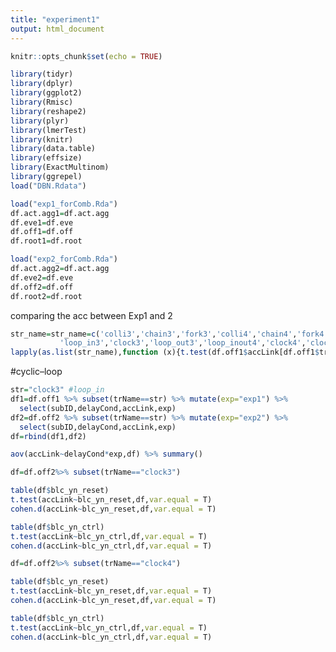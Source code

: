 ```yaml
---
title: "experiment1"
output: html_document
---
```


```r
knitr::opts_chunk$set(echo = TRUE)
```

```r
library(tidyr)
library(dplyr)
library(ggplot2)
library(Rmisc)
library(reshape2)
library(plyr)
library(lmerTest)
library(knitr)
library(data.table)
library(effsize)
library(ExactMultinom)
library(ggrepel)
load("DBN.Rdata")
```

```r
load("exp1_forComb.Rda")
df.act.agg1=df.act.agg
df.eve1=df.eve
df.off1=df.off
df.root1=df.root

load("exp2_forComb.Rda")
df.act.agg2=df.act.agg
df.eve2=df.eve
df.off2=df.off
df.root2=df.root
```

comparing the acc between Exp1 and 2
```r
str_name=str_name=c('colli3','chain3','fork3','colli4','chain4','fork4',
           'loop_in3','clock3','loop_out3','loop_inout4','clock4','clock_out4')
lapply(as.list(str_name),function (x){t.test(df.off1$accLink[df.off1$trName==x],df.off2$accLink[df.off2$trName==x],var.equal=T)})
```



#cyclic--loop
```r
str="clock3" #loop_in
df1=df.off1 %>% subset(trName==str) %>% mutate(exp="exp1") %>%
  select(subID,delayCond,accLink,exp)
df2=df.off2 %>% subset(trName==str) %>% mutate(exp="exp2") %>%
  select(subID,delayCond,accLink,exp)
df=rbind(df1,df2)

aov(accLink~delayCond*exp,df) %>% summary()
```

```r
df=df.off2%>% subset(trName=="clock3")

table(df$blc_yn_reset)
t.test(accLink~blc_yn_reset,df,var.equal = T)
cohen.d(accLink~blc_yn_reset,df,var.equal = T)

table(df$blc_yn_ctrl)
t.test(accLink~blc_yn_ctrl,df,var.equal = T)
cohen.d(accLink~blc_yn_ctrl,df,var.equal = T)
```

```r
df=df.off2%>% subset(trName=="clock4")

table(df$blc_yn_reset)
t.test(accLink~blc_yn_reset,df,var.equal = T)
cohen.d(accLink~blc_yn_reset,df,var.equal = T)

table(df$blc_yn_ctrl)
t.test(accLink~blc_yn_ctrl,df,var.equal = T)
cohen.d(accLink~blc_yn_ctrl,df,var.equal = T)

```

<!-- ```{r} -->
<!-- #chain3 -->
<!-- lis= df.off1 %>% subset(trName=='chain3') %>% subset(belief==11 | belief==14) %>%  -->
<!--   mutate(ans=ifelse(belief==11,"chain","fully")) -->

<!-- x=df.root1 %>% subset(trName=="chain3" & subID %in% lis$subID) %>%  -->
<!--   merge(select(lis,subID,ans),by="subID") -->

<!-- y=x %>% group_by(ans,subID) %>%  -->
<!--   dplyr::summarise(n=n(),rootMean=mean(root),rootSum=sum(root), -->
<!--                    midMean=mean(obj=="B"),midSum=sum(obj=="B"), -->
<!--                    childMean=mean(obj=="C"),childSum=sum(obj=="C")) -->

<!-- t.test(midSum~ans,y,var.equal =T) -->
<!-- cohen.d(midSum~ans,y,var.equal =T) -->
<!-- ``` -->

<!-- ```{r} -->
<!-- #chain4 -->
<!-- lis= df.off1 %>% subset(trName=='chain4') %>%  -->
<!--   subset(belief %in% c(218,284,312,221)) %>%  -->
<!--   mutate(ans=ifelse(belief==218,"chain","fully")) -->

<!-- x=df.root1 %>% subset(trName=="chain4" & subID %in% lis$subID) %>%  -->
<!--   merge(select(lis,subID,ans),by="subID") -->

<!-- y=x %>% group_by(ans,subID) %>%  -->
<!--   dplyr::summarise(n=n(),rootMean=mean(root),rootSum=sum(root), -->
<!--                    midMean=mean(obj %in% c("B","C")),midSum=sum(obj %in% c("B","C")), -->
<!--                    childMean=mean(obj=="D"),childSum=sum(obj=="D")) -->

<!-- t.test(n~ans,y,var.equal =T) -->
<!-- t.test(rootSum~ans,y,var.equal =T) -->
<!-- t.test(midSum~ans,y,var.equal =T) -->
<!-- cohen.d(midSum~ans,y,var.equal =T) -->
<!-- t.test(childSum~ans,y,var.equal =T) -->
<!-- ``` -->

<!-- ```{r} -->
<!-- #fork3 -->
<!-- lis= df.off1 %>% subset(trName=='fork3') %>%  -->
<!--   subset(belief %in% c(5,11,21)) %>%  -->
<!--   mutate(ans=ifelse(belief==5,"fork","chain")) -->

<!-- table(lis$delayCond,lis$ans) -->

<!-- x=df.root1 %>% subset(trName=="fork3" & subID %in% lis$subID) %>%  -->
<!--   merge(select(lis,subID,ans),by="subID") -->

<!-- y=x %>% group_by(ans,subID) %>%  -->
<!--   dplyr::summarise(n=n(),rootMean=mean(root),rootSum=sum(root), -->
<!--                    childMean=mean(obj %in% c("B","C")), -->
<!--                    childSum=sum(obj%in% c("B","C"))) -->

<!-- t.test(n~ans,y,var.equal=T) -->
<!-- t.test(rootSum~ans,y,var.equal=T) -->
<!-- cohen.d(rootSum~ans,y,var.equal =T) -->
<!-- t.test(childSum~ans,y,var.equal=T) -->

<!-- #fork3 -- exp2 -->
<!-- lis= df.off2 %>% subset(trName=='fork3') %>%  -->
<!--   subset(belief %in% c(12,6,16)) %>%  -->
<!--   mutate(ans=ifelse(belief==12,"fork","chain")) -->
<!-- #fully: 17,15 -->

<!-- x=df.root2 %>% subset(trName=="fork3" & subID %in% lis$subID) %>%  -->
<!--   merge(select(lis,subID,ans),by="subID") -->

<!-- y=x %>% group_by(ans,subID) %>%  -->
<!--   dplyr::summarise(n=n(),rootMean=mean(root),rootSum=sum(root), -->
<!--                    childMean=mean(obj %in% c("A","C")), -->
<!--                    childSum=sum(obj%in% c("A","C"))) -->

<!-- t.test(n~ans,y,var.equal = T) -->
<!-- t.test(rootSum~ans,y,var.equal = T) -->
<!-- t.test(childSum~ans,y,var.equal = T) -->
<!-- cohen.d(childSum~ans,y,var.equal =T) -->

<!-- z=df.blc %>% subset(trName=="fork3" & subID %in% lis$subID) %>%  -->
<!--   merge(select(lis,subID,ans),by="subID") -->
<!-- ``` -->

<!-- ```{r} -->
<!-- #fork3-- exp2 --fully -->
<!-- lis= df.off2 %>% subset(trName=='fork3') %>%  -->
<!--   subset(belief %in% c(12,17,15)) %>%  -->
<!--   mutate(ans=ifelse(belief==12,"fork","fully")) -->
<!-- #fully: 17,15 -->

<!-- x=df.root2 %>% subset(trName=="fork3" & subID %in% lis$subID) %>%  -->
<!--   merge(select(lis,subID,ans),by="subID") -->

<!-- y=x %>% group_by(ans,subID) %>%  -->
<!--   dplyr::summarise(n=n(),rootMean=mean(root),rootSum=sum(root), -->
<!--                    childMean=mean(obj %in% c("A","C")), -->
<!--                    childSum=sum(obj%in% c("A","C"))) -->

<!-- t.test(n~ans,y) -->
<!-- t.test(rootSum~ans,y) -->
<!-- t.test(childSum~ans,y) -->

<!-- # z=df.blc %>% subset(trName=="fork3" & subID %in% lis$subID) %>%  -->
<!-- #   merge(select(lis,subID,ans),by="subID") -->
<!-- ``` -->

<!-- ```{r} -->
<!-- #fully3 -> chain3 -->
<!-- lis= df.off2 %>% subset(trName=='fully3')%>%  -->
<!--   subset(belief %in% c(17,16)) %>%  -->
<!--   mutate(ans=ifelse(belief==17,"fully","chain")) -->
<!-- #31 A->B<->C -->

<!-- x=df.root2 %>% subset(trName=="fully3" & subID %in% lis$subID) %>%  -->
<!--   merge(select(lis,subID,ans),by="subID") -->

<!-- y=x %>% group_by(ans,subID) %>%  -->
<!--   dplyr::summarise(n=n(),rootMean=mean(root),rootSum=sum(root), -->
<!--                    midMean=mean(obj=="C"),midSum=sum(obj=="C"), -->
<!--                    childMean=mean(obj=="A"),childSum=sum(obj=="A")) -->

<!-- t.test(n~ans,y,var.equal = T) -->
<!-- t.test(rootSum~ans,y,var.equal = T) -->
<!-- cohen.d(rootSum~ans,y,var.equal =T) -->
<!-- t.test(midSum~ans,y,var.equal = T) -->
<!-- t.test(childSum~ans,y,var.equal = T) -->
<!-- ``` -->

